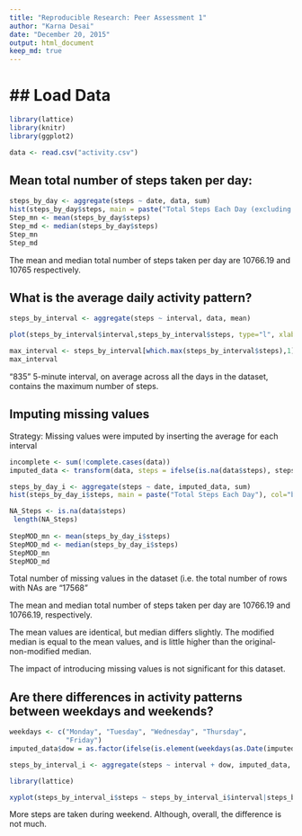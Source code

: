 ```yaml
---
title: "Reproducible Research: Peer Assessment 1"
author: "Karna Desai"
date: "December 20, 2015"
output: html_document
keep_md: true
---
```

## Load Data
=========

```r
library(lattice)
library(knitr)
library(ggplot2)

data <- read.csv("activity.csv")
```

## Mean total number of steps taken per day:

```r

steps_by_day <- aggregate(steps ~ date, data, sum)
hist(steps_by_day$steps, main = paste("Total Steps Each Day (excluding: missing values)"), col="blue",breaks = 10, xlab="Number of Steps")
Step_mn <- mean(steps_by_day$steps)
Step_md <- median(steps_by_day$steps)
Step_mn
Step_md
```

The mean and median total number of steps taken per day are 10766.19 and 10765 respectively. 


## What is the average daily activity pattern?

```r

steps_by_interval <- aggregate(steps ~ interval, data, mean)

plot(steps_by_interval$interval,steps_by_interval$steps, type="l", xlab="5 Min Interval", ylab="Number of Steps",main="Average Number of Steps per Day by Interval (excluding: missing values)")

max_interval <- steps_by_interval[which.max(steps_by_interval$steps),1]
max_interval
```

"835"  5-minute interval, on average across all the days in the dataset, contains the maximum number of steps.



## Imputing missing values

Strategy: Missing values were imputed by inserting the average for each interval

```r

incomplete <- sum(!complete.cases(data))
imputed_data <- transform(data, steps = ifelse(is.na(data$steps), steps_by_interval$steps[match(data$interval, steps_by_interval$interval)], data$steps))

steps_by_day_i <- aggregate(steps ~ date, imputed_data, sum)
hist(steps_by_day_i$steps, main = paste("Total Steps Each Day"), col="blue",breaks = 10, xlab="Number of Steps")

NA_Steps <- is.na(data$steps)
 length(NA_Steps)
 
StepMOD_mn <- mean(steps_by_day_i$steps)
StepMOD_md <- median(steps_by_day_i$steps)
StepMOD_mn
StepMOD_md
```

Total number of missing values in the dataset (i.e. the total number of rows with NAs are "17568"

The mean and median total number of steps taken per day are 10766.19 and 10766.19, respectively.

The mean values are identical, but median differs slightly. The modified median is equal to the mean values, and is little higher than the original-non-modified median.

The impact of introducing missing values is not significant for this dataset.



## Are there differences in activity patterns between weekdays and weekends?

```r

weekdays <- c("Monday", "Tuesday", "Wednesday", "Thursday", 
              "Friday")
imputed_data$dow = as.factor(ifelse(is.element(weekdays(as.Date(imputed_data$date)),weekdays), "Weekday", "Weekend"))

steps_by_interval_i <- aggregate(steps ~ interval + dow, imputed_data, mean)

library(lattice)

xyplot(steps_by_interval_i$steps ~ steps_by_interval_i$interval|steps_by_interval_i$dow, main="Average Steps per Day by Interval",xlab="Interval", ylab="Steps",layout=c(1,2), type="l")


```

More steps are taken during weekend. Although, overall, the difference is not much.

